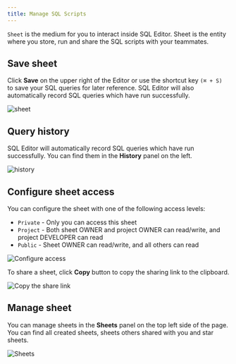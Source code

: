 ```yaml
---
title: Manage SQL Scripts
---
```


`Sheet` is the medium for you to interact inside SQL Editor. Sheet is the entity where you store,
run and share the SQL scripts with your teammates.

## Save sheet

Click **Save** on the upper right of the Editor or use the shortcut key `(⌘ + S)` to save
your SQL queries for later reference. SQL Editor will also automatically record SQL queries which
have run successfully.

![sheet](/content/docs/sql-editor/manage-sql-scripts/sheet-gutter.webp)

## Query history

SQL Editor will automatically record SQL queries which have run successfully. You can find them in
the **History** panel on the left.

![history](/content/docs/sql-editor/manage-sql-scripts/history-gutter.webp)

## Configure sheet access

You can configure the sheet with one of the following access levels:

- `Private` - Only you can access this sheet
- `Project` - Both sheet OWNER and project OWNER can read/write, and project DEVELOPER can read
- `Public` - Sheet OWNER can read/write, and all others can read

![Configure access](/content/docs/sql-editor/manage-sql-scripts/share-link-access.webp)

To share a sheet, click **Copy** button to copy the sharing link to the clipboard.

![Copy the share link](/content/docs/sql-editor/manage-sql-scripts/share-popover.webp)

## Manage sheet

You can manage sheets in the **Sheets** panel on the top left side of the page. You can find all
created sheets, sheets others shared with you and star sheets.

![Sheets](/content/docs/sql-editor/manage-sql-scripts/sheet-panel.webp)
